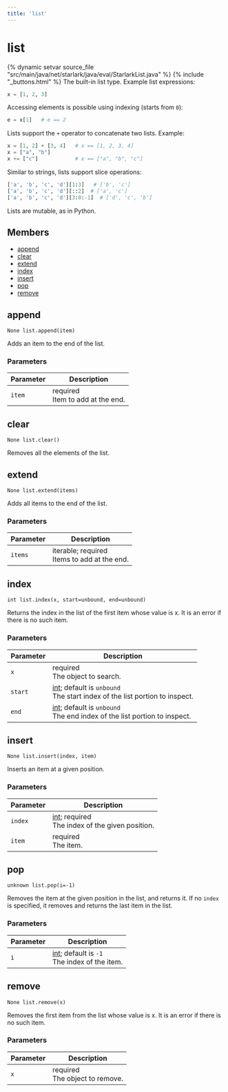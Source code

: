 ```yaml
---
title: 'list'
---
```


# list

{% dynamic setvar source_file "src/main/java/net/starlark/java/eval/StarlarkList.java" %}
{% include "\_buttons.html" %}
The built-in list type. Example list expressions:  

``` python
x = [1, 2, 3]
```

Accessing elements is possible using indexing (starts from `0`):  

``` python
e = x[1]   # e == 2
```

Lists support the `+` operator to concatenate two lists. Example:  

``` python
x = [1, 2] + [3, 4]   # x == [1, 2, 3, 4]
x = ["a", "b"]
x += ["c"]            # x == ["a", "b", "c"]
```

Similar to strings, lists support slice operations:

``` python
['a', 'b', 'c', 'd'][1:3]   # ['b', 'c']
['a', 'b', 'c', 'd'][::2]  # ['a', 'c']
['a', 'b', 'c', 'd'][3:0:-1]  # ['d', 'c', 'b']
```

Lists are mutable, as in Python.

## Members

- [append](#append)
- [clear](#clear)
- [extend](#extend)
- [index](#index)
- [insert](#insert)
- [pop](#pop)
- [remove](#remove)

## append

``` rule-signature
None list.append(item)
```

Adds an item to the end of the list.

### Parameters

<table class="table table-bordered table-condensed table-params">
<thead>
<tr>
<th>Parameter</th>
<th>Description</th>
</tr>
</thead>
<tbody>
<tr>
<td id="append.item"><code>item</code></td>
<td>required<br />
Item to add at the end.</td>
</tr>
</tbody>
</table>

## clear

``` rule-signature
None list.clear()
```

Removes all the elements of the list.

## extend

``` rule-signature
None list.extend(items)
```

Adds all items to the end of the list.

### Parameters

<table class="table table-bordered table-condensed table-params">
<thead>
<tr>
<th>Parameter</th>
<th>Description</th>
</tr>
</thead>
<tbody>
<tr>
<td id="extend.items"><code>items</code></td>
<td>iterable;
required<br />
Items to add at the end.</td>
</tr>
</tbody>
</table>

## index

``` rule-signature
int list.index(x, start=unbound, end=unbound)
```

Returns the index in the list of the first item whose value is x. It is an error if there is no such item.

### Parameters

<table class="table table-bordered table-condensed table-params">
<thead>
<tr>
<th>Parameter</th>
<th>Description</th>
</tr>
</thead>
<tbody>
<tr>
<td id="index.x"><code>x</code></td>
<td>required<br />
The object to search.</td>
</tr>
<tr>
<td id="index.start"><code>start</code></td>
<td><a href="../core/int.html" class="anchor">int</a>;
default is <code>unbound</code><br />
The start index of the list portion to inspect.</td>
</tr>
<tr>
<td id="index.end"><code>end</code></td>
<td><a href="../core/int.html" class="anchor">int</a>;
default is <code>unbound</code><br />
The end index of the list portion to inspect.</td>
</tr>
</tbody>
</table>

## insert

``` rule-signature
None list.insert(index, item)
```

Inserts an item at a given position.

### Parameters

<table class="table table-bordered table-condensed table-params">
<thead>
<tr>
<th>Parameter</th>
<th>Description</th>
</tr>
</thead>
<tbody>
<tr>
<td id="insert.index"><code>index</code></td>
<td><a href="../core/int.html" class="anchor">int</a>;
required<br />
The index of the given position.</td>
</tr>
<tr>
<td id="insert.item"><code>item</code></td>
<td>required<br />
The item.</td>
</tr>
</tbody>
</table>

## pop

``` rule-signature
unknown list.pop(i=-1)
```

Removes the item at the given position in the list, and returns it. If no `index` is specified, it removes and returns the last item in the list.

### Parameters

<table class="table table-bordered table-condensed table-params">
<thead>
<tr>
<th>Parameter</th>
<th>Description</th>
</tr>
</thead>
<tbody>
<tr>
<td id="pop.i"><code>i</code></td>
<td><a href="../core/int.html" class="anchor">int</a>;
default is <code>-1</code><br />
The index of the item.</td>
</tr>
</tbody>
</table>

## remove

``` rule-signature
None list.remove(x)
```

Removes the first item from the list whose value is x. It is an error if there is no such item.

### Parameters

<table class="table table-bordered table-condensed table-params">
<thead>
<tr>
<th>Parameter</th>
<th>Description</th>
</tr>
</thead>
<tbody>
<tr>
<td id="remove.x"><code>x</code></td>
<td>required<br />
The object to remove.</td>
</tr>
</tbody>
</table>
